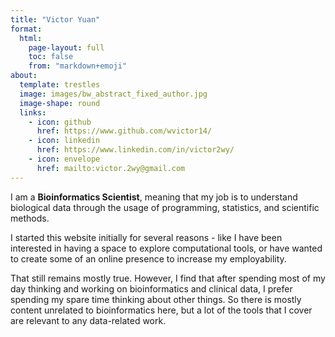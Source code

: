 ```yaml
---
title: "Victor Yuan"
format:
  html:
    page-layout: full
    toc: false
    from: "markdown+emoji"
about:
  template: trestles
  image: images/bw_abstract_fixed_author.jpg
  image-shape: round
  links:
    - icon: github
      href: https://www.github.com/wvictor14/
    - icon: linkedin
      href: https://www.linkedin.com/in/victor2wy/
    - icon: envelope
      href: mailto:victor.2wy@gmail.com
---
```


I am a **Bioinformatics Scientist**, meaning that my job is to understand biological data through the usage of programming, statistics, and scientific methods.

I started this website initially for several reasons - like I have been interested in having a space to explore computational tools, or have wanted to create some of an online presence to increase my employability.

That still remains mostly true. However, I find that after spending most of my day thinking and working on bioinformatics and clinical data, I prefer spending my spare time thinking about other things. So there is mostly content unrelated to bioinformatics here, but a lot of the tools that I cover are relevant to any data-related work.
